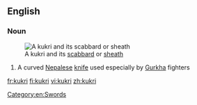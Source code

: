 ==English==

===Noun===
{{wikipedia}}
[[File:Kukri with sheath.JPG|thumb|A kukri and its [[scabbard]] or [[sheath]]]]

{{en-noun}}

# A curved [[Nepalese]] [[knife]] used especially by [[Gurkha]] fighters

[[Category:en:Swords]]

[[fr:kukri]]
[[fi:kukri]]
[[vi:kukri]]
[[zh:kukri]]